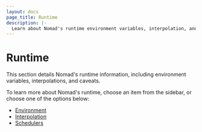 ```yaml
---
layout: docs
page_title: Runtime
description: |-
  Learn about Nomad's runtime environment variables, interpolation, and schedulers.
---
```


# Runtime

This section details Nomad's runtime information, including environment
variables, interpolations, and caveats.

To learn more about Nomad's runtime, choose an item from the sidebar, or choose
one of the options below:

- [Environment](/nomad/docs/runtime/environment)
- [Interpolation](/nomad/docs/runtime/interpolation)
- [Schedulers](/nomad/docs/schedulers)
